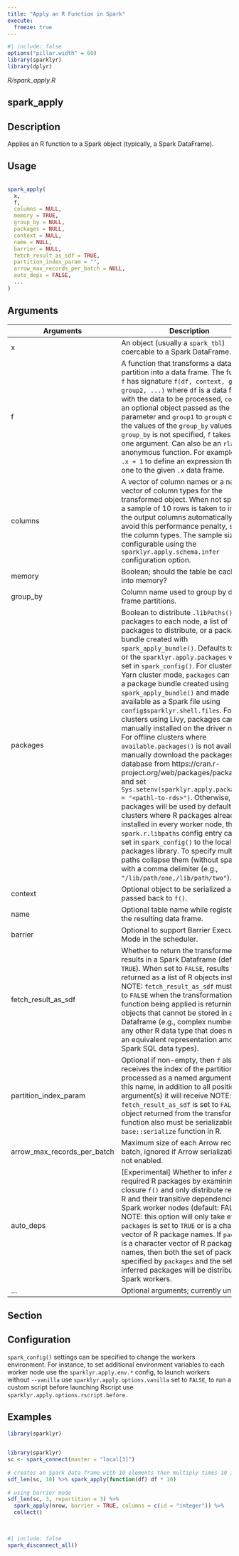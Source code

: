 ```yaml
---
title: "Apply an R Function in Spark"
execute:
  freeze: true
---
```


```r
#| include: false
options("pillar.width" = 60)
library(sparklyr) 
library(dplyr)
```

*R/spark_apply.R*

## spark_apply

## Description
 Applies an R function to a Spark object (typically, a Spark DataFrame). 


## Usage
```r
 
spark_apply( 
  x, 
  f, 
  columns = NULL, 
  memory = TRUE, 
  group_by = NULL, 
  packages = NULL, 
  context = NULL, 
  name = NULL, 
  barrier = NULL, 
  fetch_result_as_sdf = TRUE, 
  partition_index_param = "", 
  arrow_max_records_per_batch = NULL, 
  auto_deps = FALSE, 
  ... 
) 
```

## Arguments
|Arguments|Description|
|---|---|
| x | An object (usually a `spark_tbl`) coercable to a Spark DataFrame. |
| f | A function that transforms a data frame partition into a data frame.   The function `f` has signature `f(df, context, group1, group2, ...)` where   `df` is a data frame with the data to be processed, `context`   is an optional object passed as the `context` parameter and `group1` to   `groupN` contain the values of the `group_by` values. When   `group_by` is not specified, `f` takes only one argument.    Can also be an `rlang` anonymous function. For example, as `~ .x + 1`   to define an expression that adds one to the given `.x` data frame. |
| columns | A vector of column names or a named vector of column types for the transformed object. When not specified, a sample of 10 rows is taken to infer out the output columns automatically, to avoid this performance penalty, specify the column types. The sample size is configurable using the `sparklyr.apply.schema.infer` configuration option. |
| memory | Boolean; should the table be cached into memory? |
| group_by | Column name used to group by data frame partitions. |
| packages | Boolean to distribute `.libPaths()` packages to each node,   a list of packages to distribute, or a package bundle created with   `spark_apply_bundle()`.    Defaults to `TRUE` or the `sparklyr.apply.packages` value set in   `spark_config()`.    For clusters using Yarn cluster mode, `packages` can point to a package   bundle created using `spark_apply_bundle()` and made available as a Spark   file using `config$sparklyr.shell.files`. For clusters using Livy, packages   can be manually installed on the driver node.    For offline clusters where `available.packages()` is not available,   manually download the packages database from  https://cran.r-project.org/web/packages/packages.rds and set   `Sys.setenv(sparklyr.apply.packagesdb = "<pathl-to-rds>")`. Otherwise,   all packages will be used by default.    For clusters where R packages already installed in every worker node,   the `spark.r.libpaths` config entry can be set in `spark_config()`   to the local packages library. To specify multiple paths collapse them   (without spaces) with a comma delimiter (e.g., `"/lib/path/one,/lib/path/two"`). |
| context | Optional object to be serialized and passed back to `f()`. |
| name | Optional table name while registering the resulting data frame. |
| barrier | Optional to support Barrier Execution Mode in the scheduler. |
| fetch_result_as_sdf | Whether to return the transformed results in a Spark   Dataframe (defaults to `TRUE`). When set to `FALSE`, results will be   returned as a list of R objects instead.    NOTE: `fetch_result_as_sdf` must be set to `FALSE` when the transformation   function being applied is returning R objects that cannot be stored in a Spark   Dataframe (e.g., complex numbers or any other R data type that does not have an   equivalent representation among Spark SQL data types). |
| partition_index_param | Optional if non-empty, then `f` also receives   the index of the partition being processed as a named argument with this name, in   addition to all positional argument(s) it will receive    NOTE: when `fetch_result_as_sdf` is set to `FALSE`, object returned from the   transformation function also must be serializable by the `base::serialize`   function in R. |
| arrow_max_records_per_batch | Maximum size of each Arrow record batch, ignored if Arrow serialization is not enabled. |
| auto_deps | [Experimental] Whether to infer all required R packages by examining the closure `f()` and only distribute required R and their transitive dependencies to Spark worker nodes (default: FALSE). NOTE: this option will only take effect if `packages` is set to `TRUE` or is a character vector of R package names. If `packages` is a character vector of R package names, then both the set of packages specified by `packages` and the set of inferred packages will be distributed to Spark workers. |
| ... | Optional arguments; currently unused. |


## Section

## Configuration

   `spark_config()` settings can be specified to change the workers environment.  For instance, to set additional environment variables to each worker node use the `sparklyr.apply.env.*` config, to launch workers without `--vanilla` use `sparklyr.apply.options.vanilla` set to `FALSE`, to run a custom script before launching Rscript use `sparklyr.apply.options.rscript.before`. 



## Examples
```r
library(sparklyr)
 
```
```r
 
 
library(sparklyr) 
sc <- spark_connect(master = "local[3]") 
 
# creates an Spark data frame with 10 elements then multiply times 10 in R 
sdf_len(sc, 10) %>% spark_apply(function(df) df * 10) 
 
# using barrier mode 
sdf_len(sc, 3, repartition = 3) %>% 
  spark_apply(nrow, barrier = TRUE, columns = c(id = "integer")) %>% 
  collect() 
 
 
```



```r
#| include: false
spark_disconnect_all()
```
